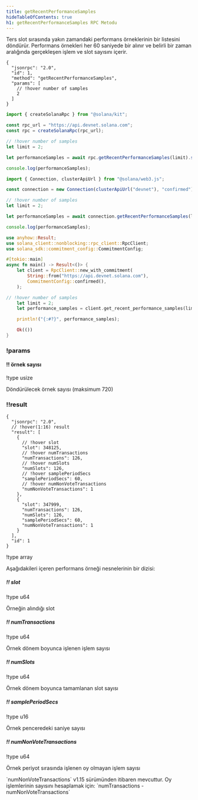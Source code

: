 ```yaml
---
title: getRecentPerformanceSamples
hideTableOfContents: true
h1: getRecentPerformanceSamples RPC Metodu
---
```


Ters slot sırasında yakın zamandaki performans örneklerinin bir listesini
döndürür. Performans örnekleri her 60 saniyede bir alınır ve belirli bir zaman
aralığında gerçekleşen işlem ve slot sayısını içerir.

<APIMethod>

```jsonc !!request curl
{
  "jsonrpc": "2.0",
  "id": 1,
  "method": "getRecentPerformanceSamples",
  "params": [
    // !hover number of samples
    2
  ]
}
```

```ts !!request title="Kit"
import { createSolanaRpc } from "@solana/kit";

const rpc_url = "https://api.devnet.solana.com";
const rpc = createSolanaRpc(rpc_url);

// !hover number of samples
let limit = 2;

let performanceSamples = await rpc.getRecentPerformanceSamples(limit).send();

console.log(performanceSamples);
```

```ts !!request title="web3.js"
import { Connection, clusterApiUrl } from "@solana/web3.js";

const connection = new Connection(clusterApiUrl("devnet"), "confirmed");

// !hover number of samples
let limit = 2;

let performanceSamples = await connection.getRecentPerformanceSamples(limit);

console.log(performanceSamples);
```

```rs !!request title="Rust"
use anyhow::Result;
use solana_client::nonblocking::rpc_client::RpcClient;
use solana_sdk::commitment_config::CommitmentConfig;

#[tokio::main]
async fn main() -> Result<()> {
    let client = RpcClient::new_with_commitment(
        String::from("https://api.devnet.solana.com"),
        CommitmentConfig::confirmed(),
    );

// !hover number of samples
    let limit = 2;
    let performance_samples = client.get_recent_performance_samples(limit.into()).await?;

    println!("{:#?}", performance_samples);

    Ok(())
}
```

### !params

#### !! örnek sayısı

!type usize

Döndürülecek örnek sayısı (maksimum 720)

### !!result

```jsonc !response
{
  "jsonrpc": "2.0",
  // !hover(1:16) result
  "result": [
    {
      // !hover slot
      "slot": 348125,
      // !hover numTransactions
      "numTransactions": 126,
      // !hover numSlots
      "numSlots": 126,
      // !hover samplePeriodSecs
      "samplePeriodSecs": 60,
      // !hover numNonVoteTransactions
      "numNonVoteTransactions": 1
    },
    {
      "slot": 347999,
      "numTransactions": 126,
      "numSlots": 126,
      "samplePeriodSecs": 60,
      "numNonVoteTransactions": 1
    }
  ],
  "id": 1
}
```

!type array

Aşağıdakileri içeren performans örneği nesnelerinin bir dizisi:

##### !! slot

!type u64

Örneğin alındığı slot

##### !! numTransactions

!type u64

Örnek dönem boyunca işlenen işlem sayısı

##### !! numSlots

!type u64

Örnek dönem boyunca tamamlanan slot sayısı

##### !! samplePeriodSecs

!type u16

Örnek penceredeki saniye sayısı

##### !! numNonVoteTransactions

!type u64

Örnek periyot sırasında işlenen oy olmayan işlem sayısı

<Callout type="info">
  `numNonVoteTransactions` v1.15 sürümünden itibaren mevcuttur. Oy işlemlerinin
  sayısını hesaplamak için: `numTransactions - numNonVoteTransactions`
</Callout>

</APIMethod>
